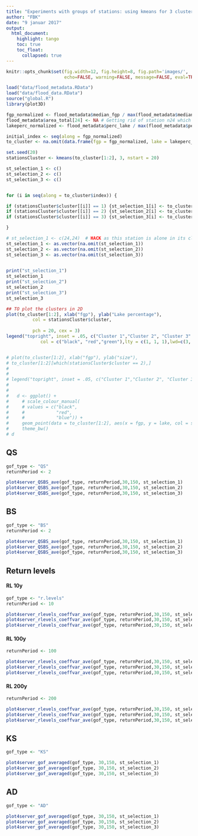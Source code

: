 ```yaml
---
title: "Experiments with groups of stations: using kmeans for 3 clusters with lake_perc and fpg as params"
author: "FBK"
date: "9 januar 2017"
output: 
  html_document:
    highlight: tango
    toc: true
    toc_float:
      collapsed: true
---
```



```r
knitr::opts_chunk$set(fig.width=12, fig.height=8, fig.path='images/',
                      echo=FALSE, warning=FALSE, message=FALSE, eval=TRUE)
```

```r

load("data/flood_metadata.RData")
load("data/flood_data.RData")
source("global.R")
library(plot3D)

fgp_normalized <- flood_metadata$median_fgp / max(flood_metadata$median_fgp, na.rm = TRUE)
flood_metadata$area_total[24] <- NA # Getting rid of station n24 which has a much bigger catchment than the others
lakeperc_normalized <- flood_metadata$perc_lake / max(flood_metadata$perc_lake, na.rm = TRUE)

initial_index <- seq(along = fgp_normalized)
to_cluster <- na.omit(data.frame(fgp = fgp_normalized, lake = lakeperc_normalized, index = initial_index))

set.seed(20)
stationsCluster <- kmeans(to_cluster[1:2], 3, nstart = 20)

st_selection_1 <- c()
st_selection_2 <- c()
st_selection_3 <- c()


for (i in seq(along = to_cluster$index)) {

if (stationsCluster$cluster[[i]] == 1) {st_selection_1[i] <- to_cluster$index[i]}
if (stationsCluster$cluster[[i]] == 2) {st_selection_2[i] <- to_cluster$index[i]}
if (stationsCluster$cluster[[i]] == 3) {st_selection_3[i] <- to_cluster$index[i]}

}

# st_selection_1 <- c(24,24)  # HACK as this station is alone in its cluster
st_selection_1 <- as.vector(na.omit(st_selection_1))
st_selection_2 <- as.vector(na.omit(st_selection_2))
st_selection_3 <- as.vector(na.omit(st_selection_3))

  
print("st_selection_1")
st_selection_1
print("st_selection_2")
st_selection_2
print("st_selection_3")
st_selection_3

## TO plot the clusters in 2D
plot(to_cluster[1:2], xlab("fgp"), ylab("Lake percentage"),
          col = stationsCluster$cluster,
     
          pch = 20, cex = 3)
legend("topright", inset = .05, c("Cluster 1","Cluster 2", "Cluster 3" ), cex = 1.2, bty = "n",
             col = c("black", "red","green"),lty = c(1, 1, 1),lwd=c(3, 3, 3), merge = TRUE, bg = "gray90")


# plot(to_cluster[1:2], xlab("fgp"), ylab("size"),
# to_cluster[1:2][which(stationsCluster$cluster == 2),]
# 
# 
# legend("topright", inset = .05, c("Cluster 1","Cluster 2", "Cluster 3" ), col = stationsCluster$cluster, lty = c(1, 1, 1),lwd=c(3, 3, 3), merge = TRUE, bg = "gray90") 
# 
# 
#   d <- ggplot() + 
#     # scale_colour_manual(
#     # values = c("black", 
#     #            "red",
#     #            "blue")) + 
#     geom_point(data = to_cluster[1:2], aes(x = fgp, y = lake, col = stationsCluster$cluster)) +
#     theme_bw()
# d

```

## QS

```r
gof_type <- "QS"
returnPeriod <- 2

plot4server_QSBS_ave(gof_type, returnPeriod,30,150, st_selection_1)
plot4server_QSBS_ave(gof_type, returnPeriod,30,150, st_selection_2)
plot4server_QSBS_ave(gof_type, returnPeriod,30,150, st_selection_3)
```


## BS

```r
gof_type <- "BS"
returnPeriod <- 2

plot4server_QSBS_ave(gof_type, returnPeriod,30,150, st_selection_1)
plot4server_QSBS_ave(gof_type, returnPeriod,30,150, st_selection_2)
plot4server_QSBS_ave(gof_type, returnPeriod,30,150, st_selection_3)
```

## Return levels

#### RL 10y

```r
gof_type <- "r.levels"
returnPeriod <- 10

plot4server_rlevels_coeffvar_ave(gof_type, returnPeriod,30,150, st_selection_1)
plot4server_rlevels_coeffvar_ave(gof_type, returnPeriod,30,150, st_selection_2)
plot4server_rlevels_coeffvar_ave(gof_type, returnPeriod,30,150, st_selection_3)

```

#### RL 100y

```r
returnPeriod <- 100

plot4server_rlevels_coeffvar_ave(gof_type, returnPeriod,30,150, st_selection_1)
plot4server_rlevels_coeffvar_ave(gof_type, returnPeriod,30,150, st_selection_2)
plot4server_rlevels_coeffvar_ave(gof_type, returnPeriod,30,150, st_selection_3)

```

#### RL 200y

```r
returnPeriod <- 200

plot4server_rlevels_coeffvar_ave(gof_type, returnPeriod,30,150, st_selection_1)
plot4server_rlevels_coeffvar_ave(gof_type, returnPeriod,30,150, st_selection_2)
plot4server_rlevels_coeffvar_ave(gof_type, returnPeriod,30,150, st_selection_3)

```

## KS

```r
gof_type <- "KS"

plot4server_gof_averaged(gof_type, 30,150, st_selection_1)
plot4server_gof_averaged(gof_type, 30,150, st_selection_2)
plot4server_gof_averaged(gof_type, 30,150, st_selection_3)
```

## AD

```r
gof_type <- "AD"

plot4server_gof_averaged(gof_type, 30,150, st_selection_1)
plot4server_gof_averaged(gof_type, 30,150, st_selection_2)
plot4server_gof_averaged(gof_type, 30,150, st_selection_3)
```


